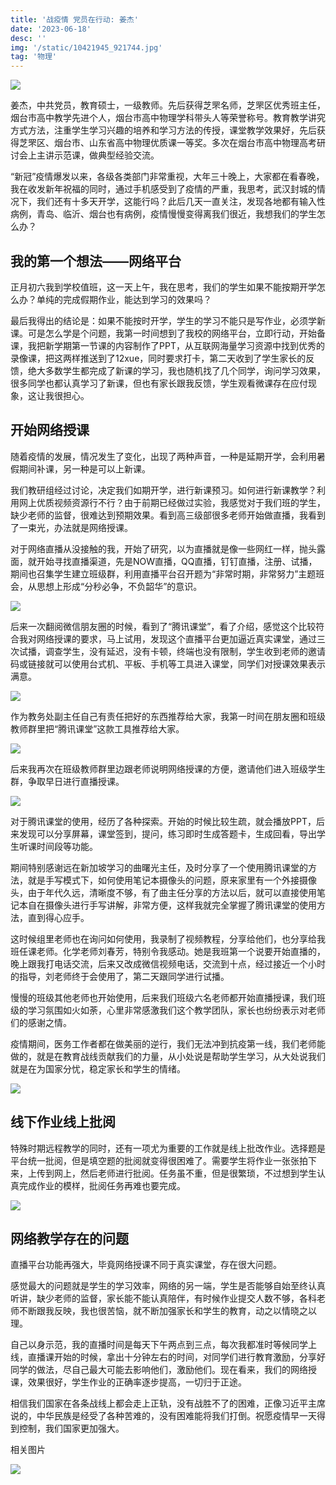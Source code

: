 ```yaml
---
title: '战疫情 党员在行动: 姜杰'
date: '2023-06-18'
desc: ''
img: '/static/10421945_921744.jpg'
tag: '物理'
---
```


![](/static/10421941_895978.jpg)

姜杰，中共党员，教育硕士，一级教师。先后获得芝罘名师，芝罘区优秀班主任，烟台市高中教学先进个人，烟台市高中物理学科带头人等荣誉称号。教育教学讲究方式方法，注重学生学习兴趣的培养和学习方法的传授，课堂教学效果好，先后获得芝罘区、烟台市、山东省高中物理优质课一等奖。多次在烟台市高中物理高考研讨会上主讲示范课，做典型经验交流。

“新冠”疫情爆发以来，各级各类部门非常重视，大年三十晚上，大家都在看春晚，我在收发新年祝福的同时，通过手机感受到了疫情的严重，我思考，武汉封城的情况下，我们还有十多天开学，这能行吗？此后几天一直关注，发现各地都有输入性病例，青岛、临沂、烟台也有病例，疫情慢慢变得离我们很近，我想我们的学生怎么办？

## 我的第一个想法——网络平台

正月初六我到学校值班，这一天上午，我在思考，我们的学生如果不能按期开学怎么办？单纯的完成假期作业，能达到学习的效果吗？

最后我得出的结论是：如果不能按时开学，学生的学习不能只是写作业，必须学新课。可是怎么学是个问题，我第一时间想到了我校的网络平台，立即行动，开始备课，我把新学期第一节课的内容制作了PPT，从互联网海量学习资源中找到优秀的录像课，把这两样推送到了12xue，同时要求打卡，第二天收到了学生家长的反馈，绝大多数学生都完成了新课的学习，我也随机找了几个同学，询问学习效果，很多同学也都认真学习了新课，但也有家长跟我反馈，学生观看微课存在应付现象，这让我很担心。

## 开始网络授课

随着疫情的发展，情况发生了变化，出现了两种声音，一种是延期开学，会利用暑假期间补课，另一种是可以上新课。

我们教研组经过讨论，决定我们如期开学，进行新课预习。如何进行新课教学？利用网上优质视频资源行不行？由于前期已经做过实验，我感觉对于我们班的学生，缺少老师的监督，很难达到预期效果。看到高三级部很多老师开始做直播，我看到了一束光，办法就是网络授课。

对于网络直播从没接触的我，开始了研究，以为直播就是像一些网红一样，抛头露面，就开始寻找直播渠道，先是NOW直播，QQ直播，钉钉直播，注册、试播，期间也召集学生建立班级群，利用直播平台召开题为“非常时期，非常努力”主题班会，从思想上形成“分秒必争，不负韶华”的意识。

![](/static/10421942_857794.jpg)

后来一次翻阅微信朋友圈的时候，看到了“腾讯课堂”，看了介绍，感觉这个比较符合我对网络授课的要求，马上试用，发现这个直播平台更加逼近真实课堂，通过三次试播，调查学生，没有延迟，没有卡顿，终端也没有限制，学生收到老师的邀请码或链接就可以使用台式机、平板、手机等工具进入课堂，同学们对授课效果表示满意。

![](/static/10421943_030958.jpg)

作为教务处副主任自己有责任把好的东西推荐给大家，我第一时间在朋友圈和班级教师群里把“腾讯课堂”这款工具推荐给大家。

![](/static/10421944_824340.jpg)

后来我再次在班级教师群里边跟老师说明网络授课的方便，邀请他们进入班级学生群，争取早日进行直播授课。

![](/static/10421945_921744.jpg)

对于腾讯课堂的使用，经历了各种探索。开始的时候比较生疏，就会播放PPT，后来发现可以分享屏幕，课堂签到，提问，练习即时生成答题卡，生成回看，导出学生听课时间段等功能。

期间特别感谢远在新加坡学习的曲曙光主任，及时分享了一个使用腾讯课堂的方法，就是手写模式下，如何使用笔记本摄像头的问题，原来家里有一个外接摄像头，由于年代久远，清晰度不够，有了曲主任分享的方法以后，就可以直接使用笔记本自在摄像头进行手写讲解，非常方便，这样我就完全掌握了腾讯课堂的使用方法，直到得心应手。

这时候组里老师也在询问如何使用，我录制了视频教程，分享给他们，也分享给我班任课老师。化学老师刘春芳，特别令我感动。她是我班第一个说要开始直播的，晚上跟我打电话交流，后来又改成微信视频电话，交流到十点，经过接近一个小时的指导，刘老师终于会使用了，第二天跟同学进行试播。

慢慢的班级其他老师也开始使用，后来我们班级六名老师都开始直播授课，我们班级的学习氛围如火如荼，心里非常感激我们这个教学团队，家长也纷纷表示对老师们的感谢之情。

疫情期间，医务工作者都在做美丽的逆行，我们无法冲到抗疫第一线，我们老师能做的，就是在教育战线贡献我们的力量，从小处说是帮助学生学习，从大处说我们就是在为国家分忧，稳定家长和学生的情绪。

![](/static/10421947_736203.jpg)

## 线下作业线上批阅

特殊时期远程教学的同时，还有一项尤为重要的工作就是线上批改作业。选择题是平台统一批阅，但是填空题的批阅就变得很困难了。需要学生将作业一张张拍下来，上传到网上，然后老师进行批阅。任务虽不重，但是很繁琐，不过想到学生认真完成作业的模样，批阅任务再难也要完成。

![](/static/10421946_171701.jpg)

## 网络教学存在的问题

直播平台功能再强大，毕竟网络授课不同于真实课堂，存在很大问题。

感觉最大的问题就是学生的学习效率，网络的另一端，学生是否能够自始至终认真听讲，缺少老师的监督，家长能不能认真陪伴，有时候作业提交人数不够，各科老师不断跟我反映，我也很苦恼，就不断加强家长和学生的教育，动之以情晓之以理。

自己以身示范，我的直播时间是每天下午两点到三点，每次我都准时等候同学上线，直播课开始的时候，拿出十分钟左右的时间，对同学们进行教育激励，分享好同学的做法，尽自己最大可能去影响他们，激励他们。现在看来，我们的网络授课，效果很好，学生作业的正确率逐步提高，一切归于正途。

相信我们国家在各条战线上都会走上正轨，没有战胜不了的困难，正像习近平主席说的，中华民族是经受了各种苦难的，没有困难能将我们打倒。祝愿疫情早一天得到控制，我们国家更加强大。

<p className="text-red-600">相关图片</p>

![](/static/jj.jpg)